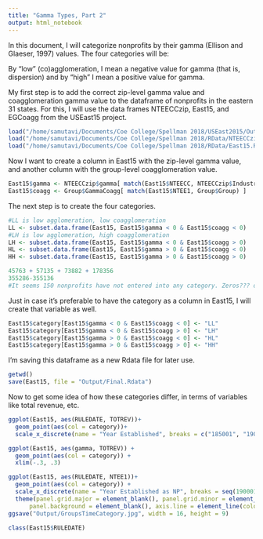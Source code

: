 ```yaml
---
title: "Gamma Types, Part 2"
output: html_notebook
---
```

In this document, I will categorize nonprofits by their gamma (Ellison and Glaeser, 1997) values. The four categories will be:
\begin{enumerate}
  \item{Low agglomeration, low coagglomeration}
  \item{Low agglomeration, high coagglomeration}
  \item{High agglomeration, low coagglomeration}
  \item{High agglomeration, high coagglomeration}
\end{enumerate}

By "low" (co)agglomeration, I mean a negative value for gamma (that is, dispersion) and by "high" I mean a positive value for gamma.

My first step is to add the correct zip-level gamma value and coagglomeration gamma value to the dataframe of nonprofits in the eastern 31 states. For this, I will use the data frames NTEECCzip, East15, and EGCoagg from the USEast15 project.

```r
load("/home/samutavi/Documents/Coe College/Spellman 2018/USEast2015/Output/EGCoagg.Rdata")
load("/home/samutavi/Documents/Coe College/Spellman 2018/RData/NTEECCzip.Rdata")
load("/home/samutavi/Documents/Coe College/Spellman 2018/RData/East15.Rdata")
```

Now I want to create a column in East15 with the zip-level gamma value, and another column with the group-level coagglomeration value.

```r
East15$gamma <- NTEECCzip$gamma[ match(East15$NTEECC, NTEECCzip$Industry) ]
East15$coagg <- Group$GammaCoagg[ match(East15$NTEE1, Group$Group) ]
```
The next step is to create the four categories.

```r
#LL is low agglomeration, low coagglomeration
LL <- subset.data.frame(East15, East15$gamma < 0 & East15$coagg < 0)
#LH is low agglomeration, high coagglomeration
LH <- subset.data.frame(East15, East15$gamma < 0 & East15$coagg > 0)
HL <- subset.data.frame(East15, East15$gamma > 0 & East15$coagg < 0)
HH <- subset.data.frame(East15, East15$gamma > 0 & East15$coagg > 0)

45763 + 57135 + 73882 + 178356
355286-355136
#It seems 150 nonprofits have not entered into any category. Zeros??? or -Inf ?
```
Just in case it's preferable to have the category as a column in East15, I will create that variable as well.

```r
East15$category[East15$gamma < 0 & East15$coagg < 0] <- "LL"
East15$category[East15$gamma < 0 & East15$coagg > 0] <- "LH"
East15$category[East15$gamma > 0 & East15$coagg < 0] <- "HL"
East15$category[East15$gamma > 0 & East15$coagg > 0] <- "HH"

```

I'm saving this dataframe as a new Rdata file for later use.

```r
getwd()
save(East15, file = "Output/Final.Rdata")
```
Now to get some idea of how these categories differ, in terms of variables like total revenue, etc.

```r
ggplot(East15, aes(RULEDATE, TOTREV))+
  geom_point(aes(col = category))+
  scale_x_discrete(name = "Year Established", breaks = c("185001", "190001", "195001", "200001"), labels = c("1850", "1900", "1950", "2000"))

```

```r
ggplot(East15, aes(gamma, TOTREV)) +
  geom_point(aes(col = category)) +
  xlim(-.3, .3)
```

```r
ggplot(East15, aes(RULEDATE, NTEE1))+
  geom_point(aes(col = category)) +
  scale_x_discrete(name = "Year Established as NP", breaks = seq(190001, 201001, 1000), labels = substr(seq(190001, 201001, 1000), 1, 4)) +
  theme(panel.grid.major = element_blank(), panel.grid.minor = element_blank(),
      panel.background = element_blank(), axis.line = element_line(colour = "black"), text = element_text(size=16), plot.title = element_text(hjust = 0.5), axis.text.x = element_text(angle = 90)) + labs(title = "Nonprofit Groups Over Time By Agglom Category", x = "Date Established as a NP", y = "NTEE1 Groups")
ggsave("Output/GroupsTimeCategory.jpg", width = 16, height = 9)
```

```r
class(East15$RULEDATE)
```

